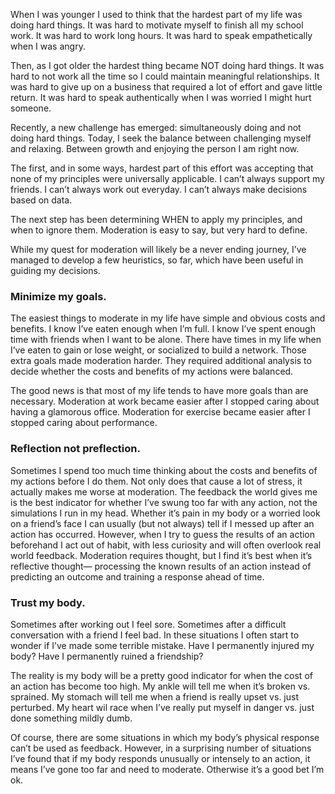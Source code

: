 When I was younger I used to think that the hardest part of my life was doing hard things. It was hard to motivate myself to finish all my school work. It was hard to work long hours. It was hard to speak empathetically when I was angry.

Then, as I got older the hardest thing became NOT doing hard things. It was hard to not work all the time so I could maintain meaningful relationships. It was hard to give up on a business that required a lot of effort and gave little return. It was hard to speak authentically when I was worried I might hurt someone.

Recently, a new challenge has emerged: simultaneously doing and not doing hard things. Today, I seek the balance between challenging myself and relaxing. Between growth and enjoying the person I am right now.

The first, and in some ways, hardest part of this effort was accepting that none of my principles were universally applicable. I can’t always support my friends. I can’t always work out everyday. I can’t always make decisions based on data.

The next step has been determining WHEN to apply my principles, and when to ignore them. Moderation is easy to say, but very hard to define.

While my quest for moderation will likely be a never ending journey, I’ve managed to develop a few heuristics, so far, which have been useful in guiding my decisions.

### **Minimize my goals.**

The easiest things to moderate in my life have simple and obvious costs and benefits. I know I’ve eaten enough when I’m full. I know I’ve spent enough time with friends when I want to be alone. There have times in my life when I’ve eaten to gain or lose weight, or socialized to build a network. Those extra goals made moderation harder. They required additional analysis to decide whether the costs and benefits of my actions were balanced.

The good news is that most of my life tends to have more goals than are necessary. Moderation at work became easier after I stopped caring about having a glamorous office. Moderation for exercise became easier after I stopped caring about performance.

### **Reflection not preflection.**

Sometimes I spend too much time thinking about the costs and benefits of my actions before I do them. Not only does that cause a lot of stress, it actually makes me worse at moderation. The feedback the world gives me is the best indicator for whether I’ve swung too far with any action, not the simulations I run in my head. Whether it’s pain in my body or a worried look on a friend’s face I can usually (but not always) tell if I messed up after an action has occurred. However, when I try to guess the results of an action beforehand I act out of habit, with less curiosity and will often overlook real world feedback. Moderation requires thought, but I find it’s best when it’s reflective thought— processing the known results of an action instead of predicting an outcome and training a response ahead of time.

### **Trust my body.**

Sometimes after working out I feel sore. Sometimes after a difficult conversation with a friend I feel bad. In these situations I often start to wonder if I’ve made some terrible mistake. Have I permanently injured my body? Have I permanently ruined a friendship?

The reality is my body will be a pretty good indicator for when the cost of an action has become too high. My ankle will tell me when it’s broken vs. sprained. My stomach will tell me when a friend is really upset vs. just perturbed. My heart wil race when I’ve really put myself in danger vs. just done something mildly dumb.

Of course, there are some situations in which my body’s physical response can’t be used as feedback. However, in a surprising number of situations I’ve found that if my body responds unusually or intensely to an action, it means I’ve gone too far and need to moderate. Otherwise it’s a good bet I’m ok.
